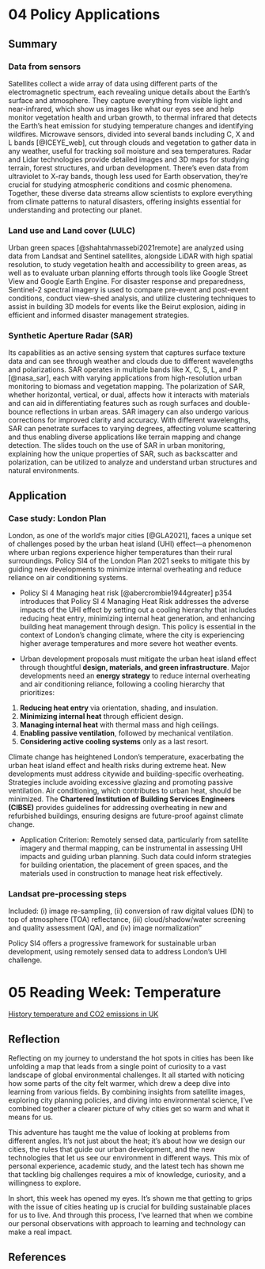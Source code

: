 # 04 Policy Applications {.unnumbered}

## Summary

### Data from sensors

Satellites collect a wide array of data using different parts of the electromagnetic spectrum, each revealing unique details about the Earth's surface and atmosphere. They capture everything from visible light and near-infrared, which show us images like what our eyes see and help monitor vegetation health and urban growth, to thermal infrared that detects the Earth's heat emission for studying temperature changes and identifying wildfires. Microwave sensors, divided into several bands including C, X and L bands [@ICEYE_web], cut through clouds and vegetation to gather data in any weather, useful for tracking soil moisture and sea temperatures. Radar and Lidar technologies provide detailed images and 3D maps for studying terrain, forest structures, and urban development. There's even data from ultraviolet to X-ray bands, though less used for Earth observation, they're crucial for studying atmospheric conditions and cosmic phenomena. Together, these diverse data streams allow scientists to explore everything from climate patterns to natural disasters, offering insights essential for understanding and protecting our planet.

### Land use and Land cover (LULC)

Urban green spaces [@shahtahmassebi2021remote] are analyzed using data from Landsat and Sentinel satellites, alongside LiDAR with high spatial resolution, to study vegetation health and accessibility to green areas, as well as to evaluate urban planning efforts through tools like Google Street View and Google Earth Engine. For disaster response and preparedness, Sentinel-2 spectral imagery is used to compare pre-event and post-event conditions, conduct view-shed analysis, and utilize clustering techniques to assist in building 3D models for events like the Beirut explosion, aiding in efficient and informed disaster management strategies.

### Synthetic Aperture Radar (SAR)

Its capabilities as an active sensing system that captures surface texture data and can see through weather and clouds due to different wavelengths and polarizations. SAR operates in multiple bands like X, C, S, L, and P [@nasa_sar], each with varying applications from high-resolution urban monitoring to biomass and vegetation mapping. The polarization of SAR, whether horizontal, vertical, or dual, affects how it interacts with materials and can aid in differentiating features such as rough surfaces and double-bounce reflections in urban areas. SAR imagery can also undergo various corrections for improved clarity and accuracy. With different wavelengths, SAR can penetrate surfaces to varying degrees, affecting volume scattering and thus enabling diverse applications like terrain mapping and change detection. The slides touch on the use of SAR in urban monitoring, explaining how the unique properties of SAR, such as backscatter and polarization, can be utilized to analyze and understand urban structures and natural environments.

## Application

### Case study: London Plan

London, as one of the world's major cities [@GLA2021], faces a unique set of challenges posed by the urban heat island (UHI) effect—a phenomenon where urban regions experience higher temperatures than their rural surroundings. Policy SI4 of the London Plan 2021 seeks to mitigate this by guiding new developments to minimize internal overheating and reduce reliance on air conditioning systems.

-   Policy SI 4 Managing heat risk [@abercrombie1944greater] p354 introduces that Policy SI 4 Managing Heat Risk addresses the adverse impacts of the UHI effect by setting out a cooling hierarchy that includes reducing heat entry, minimizing internal heat generation, and enhancing building heat management through design. This policy is essential in the context of London's changing climate, where the city is experiencing higher average temperatures and more severe hot weather events.

-   Urban development proposals must mitigate the urban heat island effect through thoughtful **design, materials, and green infrastructure**. Major developments need an **energy strategy** to reduce internal overheating and air conditioning reliance, following a cooling hierarchy that prioritizes:

1.  **Reducing heat entry** via orientation, shading, and insulation.
2.  **Minimizing internal heat** through efficient design.
3.  **Managing internal heat** with thermal mass and high ceilings.
4.  **Enabling passive ventilation**, followed by mechanical ventilation.
5.  **Considering active cooling systems** only as a last resort.

Climate change has heightened London's temperature, exacerbating the urban heat island effect and health risks during extreme heat. New developments must address citywide and building-specific overheating. Strategies include avoiding excessive glazing and promoting passive ventilation. Air conditioning, which contributes to urban heat, should be minimized. The **Chartered Institution of Building Services Engineers (CIBSE)** provides guidelines for addressing overheating in new and refurbished buildings, ensuring designs are future-proof against climate change.

-   Application Criterion: Remotely sensed data, particularly from satellite imagery and thermal mapping, can be instrumental in assessing UHI impacts and guiding urban planning. Such data could inform strategies for building orientation, the placement of green spaces, and the materials used in construction to manage heat risk effectively.

### Landsat pre-processing steps

Included: (i) image re-sampling, (ii) conversion of raw digital values (DN) to top of atmosphere (TOA) reflectance, (iii) cloud/shadow/water screening and quality assessment (QA), and (iv) image normalization"

Policy SI4 offers a progressive framework for sustainable urban development, using remotely sensed data to address London's UHI challenge.

# 05 Reading Week: Temperature

[History temperature and CO2 emissions in UK](https://lem-c.github.io/temp_map/)

## Reflection

Reflecting on my journey to understand the hot spots in cities has been like unfolding a map that leads from a single point of curiosity to a vast landscape of global environmental challenges. It all started with noticing how some parts of the city felt warmer, which drew a deep dive into learning from various fields. By combining insights from satellite images, exploring city planning policies, and diving into environmental science, I've combined together a clearer picture of why cities get so warm and what it means for us.

This adventure has taught me the value of looking at problems from different angles. It's not just about the heat; it's about how we design our cities, the rules that guide our urban development, and the new technologies that let us see our environment in different ways. This mix of personal experience, academic study, and the latest tech has shown me that tackling big challenges requires a mix of knowledge, curiosity, and a willingness to explore.

In short, this week has opened my eyes. It's shown me that getting to grips with the issue of cities heating up is crucial for building sustainable places for us to live. And through this process, I've learned that when we combine our personal observations with approach to learning and technology can make a real impact.

## **References**
